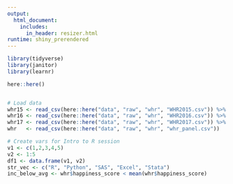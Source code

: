 ```yaml
---
output: 
  html_document:
    includes:
      in_header: resizer.html
runtime: shiny_prerendered
---
```

  
```r
library(tidyverse)
library(janitor)
library(learnr)

here::here()


# Load data
whr15 <- read_csv(here::here("data", "raw", "whr", "WHR2015.csv")) %>% clean_names()
whr16 <- read_csv(here::here("data", "raw", "whr", "WHR2016.csv")) %>% clean_names()
whr17 <- read_csv(here::here("data", "raw", "whr", "WHR2017.csv")) %>% clean_names()
whr   <- read_csv(here::here("data", "raw", "whr", "whr_panel.csv"))

# Create vars for Intro to R session
v1 <- c(1,2,3,4,5)
v2 <- 1:5
df1 <- data.frame(v1, v2)
str_vec <- c("R", "Python", "SAS", "Excel", "Stata")
inc_below_avg <- whr$happiness_score < mean(whr$happiness_score)
```


```r

```

